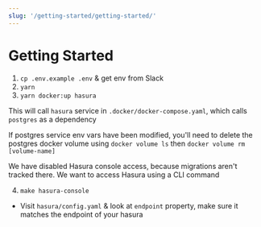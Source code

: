 ```yaml
---
slug: '/getting-started/getting-started/'
---
```


# Getting Started

1. `cp .env.example .env` & get env from Slack
2. `yarn`
3. `yarn docker:up hasura`

This will call `hasura` service in `.docker/docker-compose.yaml`, which calls `postgres` as a dependency

If postgres service env vars have been modified, you'll need to delete the postgres docker volume using `docker volume ls` then `docker volume rm [volume-name]`

We have disabled Hasura console access, because migrations aren't tracked there. We want to access Hasura using a CLI command

4. `make hasura-console`

- Visit `hasura/config.yaml` & look at `endpoint` property, make sure it matches the endpoint of your hasura
